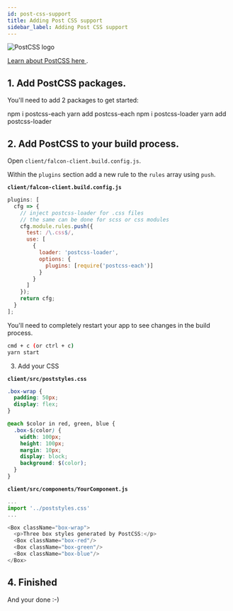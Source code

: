 ```yaml
---
id: post-css-support
title: Adding Post CSS support
sidebar_label: Adding Post CSS support
---
```


![PostCSS logo](/img/docs/platform/postcss.svg)

<a href="https://postcss.org/" target="_blank" rel="noreferrer noopener">
  Learn about PostCSS here
</a>
.

## 1. Add PostCSS packages.

You'll need to add 2 packages to get started:


<TabsContainer packageName="postcss-each" href="https://www.npmjs.com/package/postcss-each">
  <Tabs
    variant="secondary"
    defaultValue="npm"
    values={[
      { label: 'NPM', value: 'npm' },
      { label: 'Yarn', value: 'yarn' }
    ]}
  >
    <TabItem value="npm">
      <CodeBlock language="bash">npm i postcss-each</CodeBlock>
    </TabItem>
    <TabItem value="yarn">
      <CodeBlock language="bash">yarn add postcss-each</CodeBlock>
    </TabItem>
  </Tabs>
</TabsContainer>

<TabsContainer packageName="postcss-loader" href="https://www.npmjs.com/package/postcss-loader">
  <Tabs
    variant="secondary"
    defaultValue="npm"
    values={[
      { label: 'NPM', value: 'npm' },
      { label: 'Yarn', value: 'yarn' }
    ]}
  >
    <TabItem value="npm">
      <CodeBlock language="bash">npm i postcss-loader</CodeBlock>
    </TabItem>
    <TabItem value="yarn">
      <CodeBlock language="bash">yarn add postcss-loader</CodeBlock>
    </TabItem>
  </Tabs>
</TabsContainer>

## 2. Add PostCSS to your build process.

Open `client/falcon-client.build.config.js`.

Within the `plugins` section add a new rule to the `rules` array using `push`.

**`client/falcon-client.build.config.js`**

```js
plugins: [
  cfg => {
    // inject postcss-loader for .css files
    // the same can be done for scss or css modules
    cfg.module.rules.push({
      test: /\.css$/,
      use: [
        {
          loader: 'postcss-loader',
          options: {
            plugins: [require('postcss-each')]
          }
        }
      ]
    });
    return cfg;
  }
];
```

You'll need to completely restart your app to see changes in the build process.

```bash
cmd + c (or ctrl + c)
yarn start
```

3. Add your CSS

**`client/src/poststyles.css`**

```css
.box-wrap {
  padding: 50px;
  display: flex;
}

@each $color in red, green, blue {
  .box-$(color) {
    width: 100px;
    height: 100px;
    margin: 10px;
    display: block;
    background: $(color);
  }
}
```

**`client/src/components/YourComponent.js`**

```js
...
import '../poststyles.css'
...

<Box className="box-wrap">
  <p>Three box styles generated by PostCSS:</p>
  <Box className="box-red"/>
  <Box className="box-green"/>
  <Box className="box-blue"/>
</Box>
```

## 4. Finished

And your done :-)
